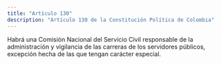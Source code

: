 ```yaml
---
title: "Artículo 130"
description: "Artículo 130 de la Constitución Política de Colombia"
---
```

Habrá una Comisión Nacional del Servicio Civil responsable de la administración y vigilancia de las carreras de los servidores públicos, excepción hecha de las que tengan carácter especial.